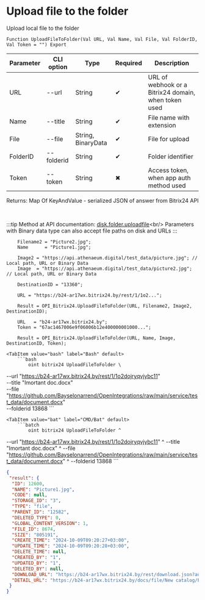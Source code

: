 ﻿---
sidebar_position: 2
---


# Upload file to the folder
 Upload local file to the folder



`Function UploadFileToFolder(Val URL, Val Name, Val File, Val FolderID, Val Token = "") Export`

  | Parameter | CLI option | Type | Required | Description |
  |-|-|-|-|-|
  | URL | --url | String | &#x2714; | URL of webhook or a Bitrix24 domain, when token used |
  | Name | --title | String | &#x2714; | File name with extension |
  | File | --file | String, BinaryData | &#x2714; | File for upload |
  | FolderID | --folderid | String | &#x2714; | Folder identifier |
  | Token | --token | String | &#x2716; | Access token, when app auth method used |

  
  Returns:  Map Of KeyAndValue - serialized JSON of answer from Bitrix24 API

<br/>

:::tip
Method at API documentation: [disk.folder.uploadfile](https://dev.1c-bitrix.ru/rest_help/disk/folder/disk_folder_uploadfile.php)&lt;br/&gt;
Parameters with Binary data type can also accept file paths on disk and URLs
:::
<br/>


```bsl title="1C:Enterprise/OneScript code example"
    Filename2 = "Picture2.jpg";
    Name      = "Picture1.jpg";

    Image2 = "https://api.athenaeum.digital/test_data/picture.jpg"; // Local path, URL or Binary Data
    Image  = "https://api.athenaeum.digital/test_data/picture2.jpg"; // Local path, URL or Binary Data

    DestinationID = "13360";

    URL = "https://b24-ar17wx.bitrix24.by/rest/1/1o2...";

    Result = OPI_Bitrix24.UploadFileToFolder(URL, Filename2, Image2, DestinationID);

    URL   = "b24-ar17wx.bitrix24.by";
    Token = "67ac1467006e9f06006b12e400000001000...";

    Result = OPI_Bitrix24.UploadFileToFolder(URL, Name, Image, DestinationID, Token);
```
 

 <Tabs>
  
    <TabItem value="bash" label="Bash" default>
        ```bash
            oint bitrix24 UploadFileToFolder \
 --url "https://b24-ar17wx.bitrix24.by/rest/1/1o2dojryqvjybc11" \
 --title "Imortant doc.docx" \
 --file "https://github.com/Bayselonarrend/OpenIntegrations/raw/main/service/test_data/document.docx" \
 --folderid 13868
        ```
    </TabItem>
  
    <TabItem value="bat" label="CMD/Bat" default>
        ```batch
            oint bitrix24 UploadFileToFolder ^
 --url "https://b24-ar17wx.bitrix24.by/rest/1/1o2dojryqvjybc11" ^
 --title "Imortant doc.docx" ^
 --file "https://github.com/Bayselonarrend/OpenIntegrations/raw/main/service/test_data/document.docx" ^
 --folderid 13868
        ```
    </TabItem>
</Tabs>


```json title="Result"
{
 "result": {
  "ID": 12600,
  "NAME": "Picture1.jpg",
  "CODE": null,
  "STORAGE_ID": "3",
  "TYPE": "file",
  "PARENT_ID": "12582",
  "DELETED_TYPE": 0,
  "GLOBAL_CONTENT_VERSION": 1,
  "FILE_ID": 8674,
  "SIZE": "805191",
  "CREATE_TIME": "2024-10-09T09:20:27+03:00",
  "UPDATE_TIME": "2024-10-09T09:20:28+03:00",
  "DELETE_TIME": null,
  "CREATED_BY": "1",
  "UPDATED_BY": "1",
  "DELETED_BY": null,
  "DOWNLOAD_URL": "https://b24-ar17wx.bitrix24.by/rest/download.json?auth=6b2e0667006e9f06006b12e4000000010000072c4914d2a629a27f8e468fd6a8ba64ff&token=disk%7CaWQ9MTI2MDAmXz13R0UzRTVSSkd0QjdkRG50RUlNRXFPTW9YOXY4ZDJSdQ%3D%3D%7CImRvd25sb2FkfGRpc2t8YVdROU1USTJNREFtWHoxM1IwVXpSVFZTU2tkMFFqZGtSRzUwUlVsTlJYRlBUVzlZT1hZNFpESlNkUT09fDZiMmUwNjY3MDA2ZTlmMDYwMDZiMTJlNDAwMDAwMDAxMDAwMDA3MmM0OTE0ZDJhNjI5YTI3ZjhlNDY4ZmQ2YThiYTY0ZmYi.Cqt7v%2BQbuicLFUvKMHOeSmN9P5txXsdUHdLBs9FfHOU%3D",
  "DETAIL_URL": "https://b24-ar17wx.bitrix24.by/docs/file/New catalog/Picture1.jpg"
 }
}
```
